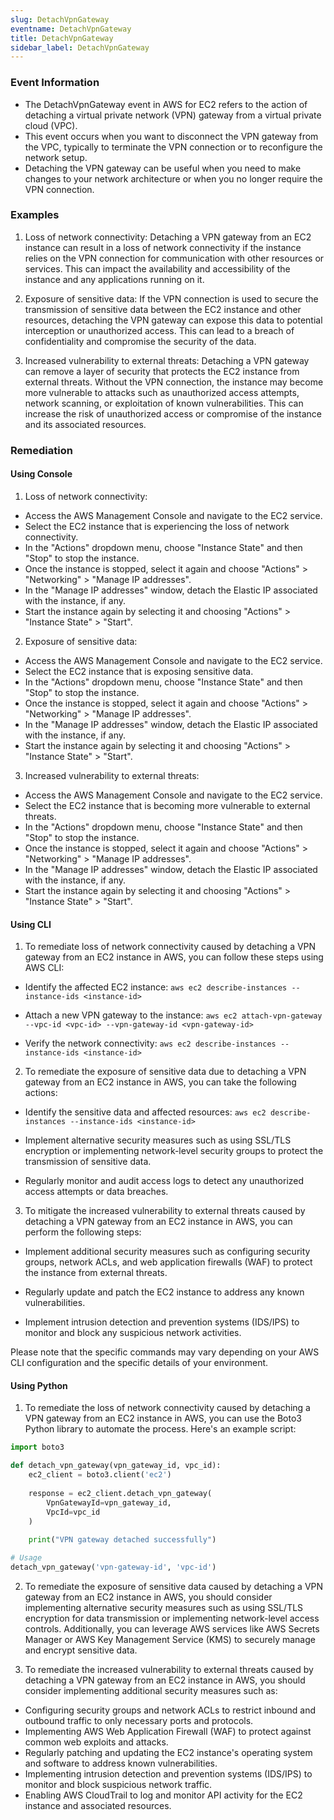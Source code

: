 ```yaml
--- 
slug: DetachVpnGateway
eventname: DetachVpnGateway
title: DetachVpnGateway
sidebar_label: DetachVpnGateway
---
```

                       
### Event Information

- The DetachVpnGateway event in AWS for EC2 refers to the action of detaching a virtual private network (VPN) gateway from a virtual private cloud (VPC).
- This event occurs when you want to disconnect the VPN gateway from the VPC, typically to terminate the VPN connection or to reconfigure the network setup.
- Detaching the VPN gateway can be useful when you need to make changes to your network architecture or when you no longer require the VPN connection.


### Examples

1. Loss of network connectivity: Detaching a VPN gateway from an EC2 instance can result in a loss of network connectivity if the instance relies on the VPN connection for communication with other resources or services. This can impact the availability and accessibility of the instance and any applications running on it.

2. Exposure of sensitive data: If the VPN connection is used to secure the transmission of sensitive data between the EC2 instance and other resources, detaching the VPN gateway can expose this data to potential interception or unauthorized access. This can lead to a breach of confidentiality and compromise the security of the data.

3. Increased vulnerability to external threats: Detaching a VPN gateway can remove a layer of security that protects the EC2 instance from external threats. Without the VPN connection, the instance may become more vulnerable to attacks such as unauthorized access attempts, network scanning, or exploitation of known vulnerabilities. This can increase the risk of unauthorized access or compromise of the instance and its associated resources.

### Remediation

#### Using Console

1. Loss of network connectivity:
- Access the AWS Management Console and navigate to the EC2 service.
- Select the EC2 instance that is experiencing the loss of network connectivity.
- In the "Actions" dropdown menu, choose "Instance State" and then "Stop" to stop the instance.
- Once the instance is stopped, select it again and choose "Actions" > "Networking" > "Manage IP addresses".
- In the "Manage IP addresses" window, detach the Elastic IP associated with the instance, if any.
- Start the instance again by selecting it and choosing "Actions" > "Instance State" > "Start".

2. Exposure of sensitive data:
- Access the AWS Management Console and navigate to the EC2 service.
- Select the EC2 instance that is exposing sensitive data.
- In the "Actions" dropdown menu, choose "Instance State" and then "Stop" to stop the instance.
- Once the instance is stopped, select it again and choose "Actions" > "Networking" > "Manage IP addresses".
- In the "Manage IP addresses" window, detach the Elastic IP associated with the instance, if any.
- Start the instance again by selecting it and choosing "Actions" > "Instance State" > "Start".

3. Increased vulnerability to external threats:
- Access the AWS Management Console and navigate to the EC2 service.
- Select the EC2 instance that is becoming more vulnerable to external threats.
- In the "Actions" dropdown menu, choose "Instance State" and then "Stop" to stop the instance.
- Once the instance is stopped, select it again and choose "Actions" > "Networking" > "Manage IP addresses".
- In the "Manage IP addresses" window, detach the Elastic IP associated with the instance, if any.
- Start the instance again by selecting it and choosing "Actions" > "Instance State" > "Start".

#### Using CLI

1. To remediate loss of network connectivity caused by detaching a VPN gateway from an EC2 instance in AWS, you can follow these steps using AWS CLI:

- Identify the affected EC2 instance: `aws ec2 describe-instances --instance-ids <instance-id>`

- Attach a new VPN gateway to the instance: `aws ec2 attach-vpn-gateway --vpc-id <vpc-id> --vpn-gateway-id <vpn-gateway-id>`

- Verify the network connectivity: `aws ec2 describe-instances --instance-ids <instance-id>`

2. To remediate the exposure of sensitive data due to detaching a VPN gateway from an EC2 instance in AWS, you can take the following actions:

- Identify the sensitive data and affected resources: `aws ec2 describe-instances --instance-ids <instance-id>`

- Implement alternative security measures such as using SSL/TLS encryption or implementing network-level security groups to protect the transmission of sensitive data.

- Regularly monitor and audit access logs to detect any unauthorized access attempts or data breaches.

3. To mitigate the increased vulnerability to external threats caused by detaching a VPN gateway from an EC2 instance in AWS, you can perform the following steps:

- Implement additional security measures such as configuring security groups, network ACLs, and web application firewalls (WAF) to protect the instance from external threats.

- Regularly update and patch the EC2 instance to address any known vulnerabilities.

- Implement intrusion detection and prevention systems (IDS/IPS) to monitor and block any suspicious network activities.

Please note that the specific commands may vary depending on your AWS CLI configuration and the specific details of your environment.

#### Using Python

1. To remediate the loss of network connectivity caused by detaching a VPN gateway from an EC2 instance in AWS, you can use the Boto3 Python library to automate the process. Here's an example script:

```python
import boto3

def detach_vpn_gateway(vpn_gateway_id, vpc_id):
    ec2_client = boto3.client('ec2')
    
    response = ec2_client.detach_vpn_gateway(
        VpnGatewayId=vpn_gateway_id,
        VpcId=vpc_id
    )
    
    print("VPN gateway detached successfully")

# Usage
detach_vpn_gateway('vpn-gateway-id', 'vpc-id')
```

2. To remediate the exposure of sensitive data caused by detaching a VPN gateway from an EC2 instance in AWS, you should consider implementing alternative security measures such as using SSL/TLS encryption for data transmission or implementing network-level access controls. Additionally, you can leverage AWS services like AWS Secrets Manager or AWS Key Management Service (KMS) to securely manage and encrypt sensitive data.

3. To remediate the increased vulnerability to external threats caused by detaching a VPN gateway from an EC2 instance in AWS, you should consider implementing additional security measures such as:

- Configuring security groups and network ACLs to restrict inbound and outbound traffic to only necessary ports and protocols.
- Implementing AWS Web Application Firewall (WAF) to protect against common web exploits and attacks.
- Regularly patching and updating the EC2 instance's operating system and software to address known vulnerabilities.
- Implementing intrusion detection and prevention systems (IDS/IPS) to monitor and block suspicious network traffic.
- Enabling AWS CloudTrail to log and monitor API activity for the EC2 instance and associated resources.


 